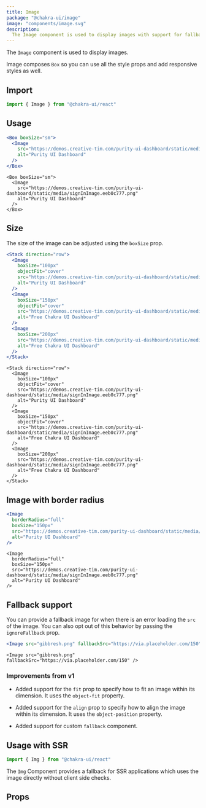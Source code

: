```yaml
---
title: Image
package: "@chakra-ui/image"
image: "components/image.svg"
description:
  The Image component is used to display images with support for fallback.
---
```


The `Image` component is used to display images.

Image composes `Box` so you can use all the style props and add responsive
styles as well.

## Import

```js
import { Image } from "@chakra-ui/react"
```

## Usage

```jsx
<Box boxSize="sm">
  <Image
    src="https://demos.creative-tim.com/purity-ui-dashboard/static/media/signInImage.eeb0c777.png"
    alt="Purity UI Dashboard"
  />
</Box>
```

```tsx
<Box boxSize="sm">
  <Image
    src="https://demos.creative-tim.com/purity-ui-dashboard/static/media/signInImage.eeb0c777.png"
    alt="Purity UI Dashboard"
  />
</Box>
```

## Size

The size of the image can be adjusted using the `boxSize` prop.

```jsx
<Stack direction="row">
  <Image
    boxSize="100px"
    objectFit="cover"
    src="https://demos.creative-tim.com/purity-ui-dashboard/static/media/signInImage.eeb0c777.png"
    alt="Purity UI Dashboard"
  />
  <Image
    boxSize="150px"
    objectFit="cover"
    src="https://demos.creative-tim.com/purity-ui-dashboard/static/media/signInImage.eeb0c777.png"
    alt="Free Chakra UI Dashboard"
  />
  <Image
    boxSize="200px"
    src="https://demos.creative-tim.com/purity-ui-dashboard/static/media/signInImage.eeb0c777.png"
    alt="Free Chakra UI Dashboard"
  />
</Stack>
```

```tsx
<Stack direction="row">
  <Image
    boxSize="100px"
    objectFit="cover"
    src="https://demos.creative-tim.com/purity-ui-dashboard/static/media/signInImage.eeb0c777.png"
    alt="Purity UI Dashboard"
  />
  <Image
    boxSize="150px"
    objectFit="cover"
    src="https://demos.creative-tim.com/purity-ui-dashboard/static/media/signInImage.eeb0c777.png"
    alt="Free Chakra UI Dashboard"
  />
  <Image
    boxSize="200px"
    src="https://demos.creative-tim.com/purity-ui-dashboard/static/media/signInImage.eeb0c777.png"
    alt="Free Chakra UI Dashboard"
  />
</Stack>
```

## Image with border radius

```jsx
<Image
  borderRadius="full"
  boxSize="150px"
  src="https://demos.creative-tim.com/purity-ui-dashboard/static/media/signInImage.eeb0c777.png"
  alt="Purity UI Dashboard"
/>
```

```tsx
<Image
  borderRadius="full"
  boxSize="150px"
  src="https://demos.creative-tim.com/purity-ui-dashboard/static/media/signInImage.eeb0c777.png"
  alt="Purity UI Dashboard"
/>
```

## Fallback support

You can provide a fallback image for when there is an error loading the `src` of
the image. You can also opt out of this behavior by passing the `ignoreFallback`
prop.

```jsx
<Image src="gibbresh.png" fallbackSrc="https://via.placeholder.com/150" />
```

```tsx
<Image src="gibbresh.png" fallbackSrc="https://via.placeholder.com/150" />
```

### Improvements from v1

- Added support for the `fit` prop to specify how to fit an image within its
  dimension. It uses the `object-fit` property.

- Added support for the `align` prop to specify how to align the image within
  its dimension. It uses the `object-position` property.

- Added support for custom `fallback` component.

## Usage with SSR

```js
import { Img } from "@chakra-ui/react"
```

The `Img` Component provides a fallback for SSR applications which uses the
image directly without client side checks.

## Props

<PropsTable of="Image" />
